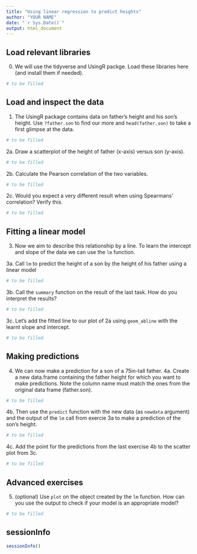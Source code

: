 ```yaml
---
title: "Using linear regression to predict heights"
author: "YOUR NAME"
date: "`r Sys.Date()`"
output: html_document
---
```


## Load relevant libraries
0. We will use the tidyverse and UsingR packge. Load these libraries here (and install them if needed).
```r
# to be filled
```

## Load and inspect the data
1. The UsingR package contains data on father's height and his son's height. Use `?father.son` to find our more and `head(father.son)` to take a first glimpse at the data.
```r
# to be filled
```

2a. Draw a scatterplot of the height of father (x-axis) versus son (y-axis). 
```r
# to be filled
```

2b. Calculate the Pearson correlation of the two variables.
```r
# to be filled
```

2c. Would you expect a very different result when using Spearmans' correlation? Verify this.
```r
# to be filled
```

## Fitting a linear model
3. Now we aim to describe this relationship by a line. To learn the intercept and slope of the data we can use the `lm` function.

3a. Call `lm` to predict the height of a son by the height of his father using a linear model
```r
# to be filled
```

3b. Call the `summary` function on the result of the last task. How do you interpret the results?
```r
# to be filled
```

3c. Let's add the fitted line to our plot of 2a using `geom_abline` with the learnt slope and intercept.
```r
# to be filled
```

## Making predictions
4. We can now make a prediction for a son of a 75in-tall father. 
4a. Create a new data.frame containing the father height for which you want to make predictions. Note the column name must match the ones from the original data frame (father.son). 
```r
# to be filled
```

4b. Then use the `predict` function with the new data (as `newdata` argument) and the output of the `lm` call from exercie 3a to make a prediction of the son's height. 
```r
# to be filled
```

4c. Add the point for the predictions from the last exercise 4b to the scatter plot from 3c.
```r
# to be filled
```

## Advanced exercises
5. (optional) Use `plot` on the object created by the `lm` function. How can you use the output to check if your model is an appropriate model?
```r
# to be filled
```

## sessionInfo
```r
sessionInfo()
```


